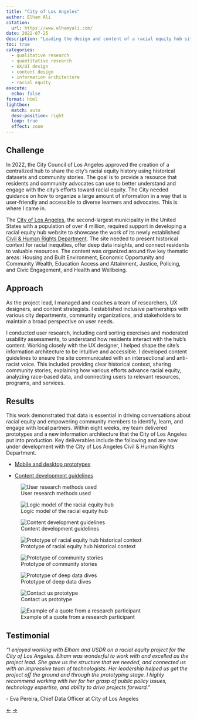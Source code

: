```yaml
---
title: "City of Los Angeles"
author: Elham Ali
citation:
  url: https://www.elhamyali.com/
date: 2022-07-25
description: "Leading the design and content of a racial equity hub site to share historical context for racial inequities in the City, deep data dives, and connection to resources for residents."
toc: true
categories: 
  - qualitative research
  - quantitative research
  - UX/UI design
  - content design
  - information architecture
  - racial equity
execute: 
  echo: false
format: html
lightbox: 
  match: auto
  desc-position: right
  loop: true
  effect: zoom
---
```


## Challenge

In 2022, the City Council of Los Angeles approved the creation of a centralized hub to share the city's racial equity history using historical datasets and community stories. The goal is to provide a resource that residents and community advocates can use to better understand and engage with the city's efforts toward racial equity. The City needed guidance on how to organize a large amount of information in a way that is user-friendly and accessible to diverse learners and advocates. This is where I came in.

The [City of Los Angeles](https://lacity.gov/), the second-largest municipality in the United States with a population of over 4 million, required support in developing a racial equity hub website to showcase the work of its newly established [Civil & Human Rights Department](https://lasentinel.net/racial-equity-finds-a-permanent-home-in-los-angeles.html). The site needed to present historical context for racial inequities, offer deep data insights, and connect residents to valuable resources. The content was organized around five key thematic areas: Housing and Built Environment, Economic Opportunity and Community Wealth, Education Access and Attainment, Justice, Policing, and Civic Engagement, and Health and Wellbeing.

## Approach

As the project lead, I managed and coaches a team of researchers, UX designers, and content strategists. I established inclusive partnerships with various city departments, community organizations, and stakeholders to maintain a broad perspective on user needs.

I conducted user research, including card sorting exercises and moderated usability assessments, to understand how residents interact with the hub's content. Working closely with the UX designer, I helped shape the site's information architecture to be intuitive and accessible. I developed content guidelines to ensure the site communicated with an intersectional and anti-racist voice. This included providing clear historical context, sharing community stories, explaining how various efforts advance racial equity, analyzing race-based data, and connecting users to relevant resources, programs, and services.

## Results

This work demonstrated that data is essential in driving conversations about racial equity and empowering community members to identify, learn, and engage with local partners. Within eight weeks, my team delivered prototypes and a new information architecture that the City of Los Angeles put into production. Key deliverables include the following and are now under development with the City of Los Angeles Civil & Human Rights Department.

-   [Mobile and desktop prototypes](https://bit.ly/3COizhi)

-   [Content development guidelines](https://docs.google.com/document/d/1X0grgdLBa3Pz2nCYsFZdlYUK5bXn9LCU--_npQzc58U/edit)

::: {layout-ncol="2"}
![User research methods used](1-la.webp){group="gallery"}

![Logic model of the racial equity hub](9-la.webp){group="gallery"}

![Content development guidelines](3-la.webp){group="gallery"}

![Prototype of racial equity hub historical context](4-la.webp){group="gallery"}

![Prototype of community stories](6-la.webp){group="gallery"}

![Prototype of deep data dives](8-la.webp){group="gallery"}

![Contact us prototype](7-la.webp){group="gallery"}

![Example of a quote from a research participant](2-la.webp){group="gallery"}
:::

## Testimonial

*"I enjoyed working with Elham and USDR on a racial equity project for the City of Los Angeles. Elham was wonderful to work with and excelled as the project lead. She gave us the structure that we needed, and connected us with an impressive team of technologists. Her leadership helped us get the project off the ground and through the prototyping stage. I highly recommend working with her for her grasp of public policy issues, technology expertise, and ability to drive projects forward."*

\- Eva Pereira, Chief Data Officer at City of Los Angeles

<!-- Navigation Arrows -->

::: article-navigation
<a href="/featured-work/new-york-state-department-health-aids-institute/index.qmd" class="nav-arrow left-arrow">←</a> <!-- Left arrow for previous --> <a href="/featured-work/rho-impact/index.qmd" class="nav-arrow right-arrow">→</a> <!-- Right arrow for next -->
:::
